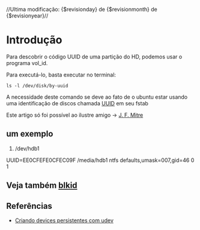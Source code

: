 //Ultima modificação: {$revisionday} de {$revisionmonth} de {$revisionyear}//
=Introdução= 
Para descobrir o código UUID de uma partição do HD, podemos usar o programa vol_id.

Para executá-lo, basta executar no terminal:

 ls -l /dev/disk/by-uuid


A necessidade deste comando se deve ao fato de o
ubuntu estar usando uma identificação de discos
chamada [[http://en.wikipedia.org/wiki/UUID|UUID]]
em seu fstab

Este artigo só foi possível ao ilustre amigo → [[http://jfmitre.blogspot.com/2006/11/descobrindo-o-cdigo-uuid-de-uma-partio.html|J. F. Mitre]]

==um exemplo== 

# /dev/hdb1
UUID=EE0CFEFE0CFEC09F /media/hdb1 ntfs defaults,umask=007,gid=46 0 1

==Veja também [[blkid]]== 
==Referências== 
* [[http://tchellomello.livejournal.com/|Criando devices persistentes com udev]]